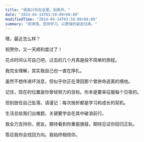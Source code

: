 ```yaml
---
title: "很高兴你在这里。别离开。"
date: "2024-04-14T03:50:00+08:00"
modifiedTime: "2024-04-14T03:50:00+08:00"
summary: "别滑落。坚持学习。以更强的姿态归来。"
---
```



嘿，最近怎么样？

祝贺你，又一天顺利度过了！

花点时间认可自己吧，过去的几个月真是段不简单的旅程。

我完全理解，其实我自己也一直在挣扎。

虽然不想传递坏消息，但似乎你正在滑回那个曾拼命逃离的境地。

记住，现在的位置是你曾经努力的目标。你本是要来征服每个日夜的。

但别放任自己坠落。请谨记：每次挫折都是学习和成长的契机。

生活总给我们出难题，关键要学会在其中破浪前行。

我全力支持你，朋友。期待看到你重振旗鼓，期待见证你回归正轨。

答应我你会找回方向。我始终相信你。
